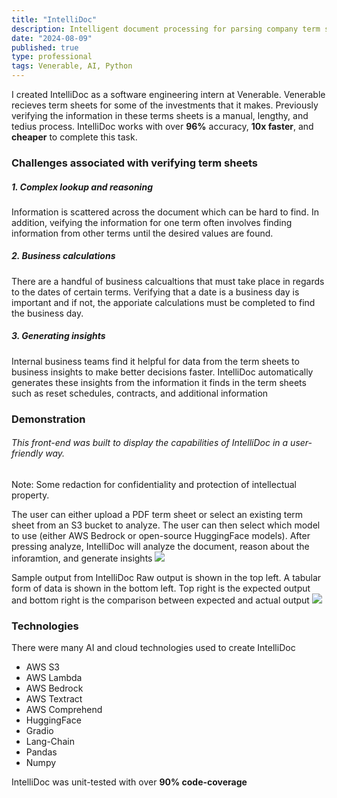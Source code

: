 ```yaml
---
title: "IntelliDoc"
description: Intelligent document processing for parsing company term sheets reasoning about the information and generating insights
date: "2024-08-09"
published: true
type: professional
tags: Venerable, AI, Python
---
```

I created IntelliDoc as a software engineering intern at Venerable. Venerable recieves term sheets for some of the investments that it makes. Previously verifying the information in these terms sheets is a manual, lengthy, and tedius process. IntelliDoc works with over **96%** accuracy, **10x faster**, and **cheaper** to complete this task.

### Challenges associated with verifying term sheets
##### 1. Complex lookup and reasoning
Information is scattered across the document which can be hard to find. In addition, veifying the information for one term often involves finding information from other terms until the desired values are found.

##### 2. Business calculations
There are a handful of business calcualtions that must take place in regards to the dates of certain terms. Verifying that a date is a business day is important and if not, the apporiate calculations must be completed to find the business day.

##### 3. Generating insights
Internal business teams find it helpful for data from the term sheets to business insights to make better decisions faster. IntelliDoc automatically generates these insights from the information it finds in the term sheets such as reset schedules, contracts, and additional information

### Demonstration
###### This front-end was built to display the capabilities of IntelliDoc in a user-friendly way.

Note: Some redaction for confidentiality and protection of intellectual property.

The user can either upload a PDF term sheet or select an existing term sheet from an S3 bucket to analyze. The user can then select which model to use (either AWS Bedrock or open-source HuggingFace models). After pressing analyze, IntelliDoc will analyze the document, reason about the inforamtion, and generate insights
![](https://res.cloudinary.com/dmpauhme6/image/upload/v1724340579/jdlxl5obbrxbkaxanu9k.png)

Sample output from IntelliDoc
Raw output is shown in the top left. A tabular form of data is shown in the bottom left. Top right is the expected output and bottom right is the comparison between expected and actual output
![](https://res.cloudinary.com/dmpauhme6/image/upload/v1724340581/af4odsrvepupaskklnnr.png)


### Technologies
There were many AI and cloud technologies used to create IntelliDoc
- AWS S3
- AWS Lambda
- AWS Bedrock
- AWS Textract
- AWS Comprehend
- HuggingFace
- Gradio
- Lang-Chain
- Pandas
- Numpy

IntelliDoc was unit-tested with over **90% code-coverage**
